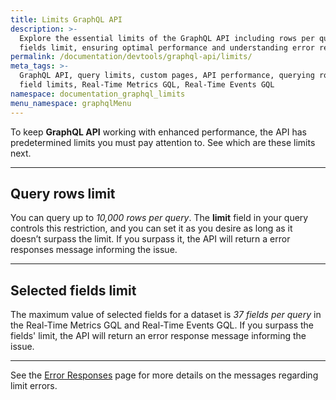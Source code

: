 ```yaml
---
title: Limits GraphQL API
description: >-
  Explore the essential limits of the GraphQL API including rows per query and
  fields limit, ensuring optimal performance and understanding error responses.
permalink: /documentation/devtools/graphql-api/limits/
meta_tags: >-
  GraphQL API, query limits, custom pages, API performance, querying rows,
  field limits, Real-Time Metrics GQL, Real-Time Events GQL
namespace: documentation_graphql_limits
menu_namespace: graphqlMenu
---
```


To keep **GraphQL API** working with enhanced performance, the API has predetermined limits you must pay attention to. See which are these limits next.

---

## Query rows limit

You can query up to *10,000 rows per query*. The **limit** field in your query controls this restriction, and you can set it as you desire as long as it doesn’t surpass the limit. If you surpass it, the API will return a error responses message informing the issue.

---

## Selected fields limit

The maximum value of selected fields for a dataset is *37 fields per query* in the Real-Time Metrics GQL and Real-Time Events GQL. If you surpass the fields' limit, the API will return an error response message informing the issue.

---

See the [Error Responses](/en/documentation/devtools/graphql-api/error-responses/) page for more details on the messages regarding limit errors.




